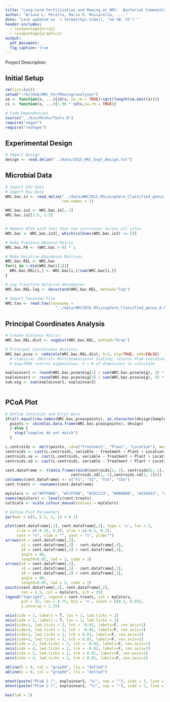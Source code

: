 ```yaml
---
title: "Long-term Fertilization and Mowing at WRC:  Bacterial Community Characterization"
author: "Ariane L. Peralta, Mario E. Muscarella, ...."
date: "Last updated on `r format(Sys.time(), '%d %B, %Y')`"
header-includes:
  - \usepackage{array}
  - \usepackage{graphics}
output: 
  pdf_document:
  fig_caption: true
---
```


Project Description: 

## Initial Setup
```r
rm(list=ls())
setwd("~/GitHub/WRC_FertMowing/analyses")
se <- function(x, ...){sd(x, na.rm = TRUE)/sqrt(length(na.omit(x)))}
ci <- function(x, ...){1.96 * sd(x,na.rm = TRUE)}

# Code Dependencies
source("../bin/MothurTools.R")
require("vegan")
require("reshape")

```

## Experimental Design
```r
# Import Design
design <- read.delim("../data/2015_WRC_Expt_Design.txt")

```

## Microbial Data
```r
# Import OTU data
# Import Raw Data
WRC.bac.in <- read.delim("../data/WRC2015_Rhizosphere_Classified_genus_OTUs.txt",
                         row.names = 1)

WRC.bac.in2 <- WRC.bac.in[,-1]
WRC.bac.in2[1:5, 1:5]


# Remove OTUs with less than two occurences across all sites
WRC.bac <- WRC.bac.in2[, which(colSums(WRC.bac.in2) >= 2)]

# Make Presence Absence Matrix
WRC.bac.PA <- (WRC.bac > 0) * 1

# Make Relative Abundence Matrices
WRC.bac.REL <- WRC.bac
for(i in 1:dim(WRC.bac)[1]){
  WRC.bac.REL[i,] <- WRC.bac[i,]/sum(WRC.bac[i,])
}

# Log Transform Relative Abundances
WRC.bac.REL.log <- decostand(WRC.bac.REL, method="log")

# Import Taxonomy File
WRC.tax <- read.tax(taxonomy = 
                      "../data/WRC2015_Rhizosphere_Classified_genus_0.03.cons.taxonomy")

```

## Principal Coordinates Analysis
```r
# Create Distance Matrix
WRC.bac.REL.dist <- vegdist(WRC.bac.REL, method="bray")

# Principal Coordinates Analysis
WRC.bac.pcoa <- cmdscale(WRC.bac.REL.dist, k=3, eig=TRUE, add=FALSE)
  # Classical (Metric) Multidimensional Scaling; returns PCoA coordinates
  # eig=TRUE returns eigenvalues; k = # of dimensions to calculate

explainvar1 <- round(WRC.bac.pcoa$eig[1] / sum(WRC.bac.pcoa$eig), 3) * 100
explainvar2 <- round(WRC.bac.pcoa$eig[2] / sum(WRC.bac.pcoa$eig), 3) * 100
sum.eig <- sum(explainvar1, explainvar2)



```

## PCoA Plot
```r
# Define Centroids and Error Bars
if(all.equal(row.names(WRC.bac.pcoa$points), as.character(design$SampleID))){
  points <- cbind(as.data.frame(WRC.bac.pcoa$points), design)
  } else {
    stop("samples do not match")
  }

L.centroids <- melt(points, id=c("Treatment", "Plant", "Location"), measure.vars = c("V1", "V2"))
centroids <- cast(L.centroids, variable ~ Treatment + Plant + Location, mean)
centroids.se <- cast(L.centroids, variable ~ Treatment + Plant + Location, se)
centroids.sd <- cast(L.centroids, variable ~ Treatment + Plant + Location, sd)

cent.dataframe <- t(data.frame(rbind(centroids[1,-1], centroids[2,-1],
                             centroids.sd[1,-1],centroids.sd[2,-1])))
colnames(cent.dataframe) <- c("V1", "V2", "V1e", "V2e")
cent.treats <- rownames(cent.dataframe)

myColors <- c("#FFF000", "#CCFF00", "#33CC33", "#000000", "#336633", "#FF9933", "blue", "red", "purple", "gray") #pick new
names(myColors) <- levels(cent.treats)
colScale <- scale_colour_manual(values = myColors)

# Define Plot Parameters
par(mar = c(5, 5.5, 1, 1) + 0.1)

plot(cent.dataframe[,1], cent.dataframe[,2], type = 'n', las = 1,
     xlim = c(-0.25, 0.4), ylim = c(-0.3, 0.2),
     xaxt = "n", xlab = "", yaxt = "n", ylab="")
arrows(x0 = cent.dataframe[,1], 
       y1 = cent.dataframe[,2] - cent.dataframe[,4], 
       y0 = cent.dataframe[,2] + cent.dataframe[,4],
       angle = 90,
       length=0.05, lwd = 2, code = 3)
arrows(y0 = cent.dataframe[,2], 
       x1 = cent.dataframe[,1] - cent.dataframe[,3], 
       x0 = cent.dataframe[,1] + cent.dataframe[,3],
       angle = 90,
       length=0.05, lwd = 2, code = 3)
points(cent.dataframe[,1], cent.dataframe[,2], 
       cex = 2.5, col = myColors, pch = 15)
legend("topright", legend = cent.treats, col = myColors, 
       pch = 15, cex = 0.75, bty = 'n', inset = c(0.1, 0.05),
       y.intersp = 1.25)

axis(side = 1, labels = T, las = 1, lwd.ticks = 2)
axis(side = 2, labels = T, las = 1, lwd.ticks = 2)
axis(side=1, lwd.ticks = 2, tck = -0.02, labels=F, cex.axis=1)
axis(side=3, lwd.ticks = 2, tck = -0.02, labels=F, cex.axis=1)
axis(side=1, lwd.ticks = 2, tck = 0.01, labels=F, cex.axis=1)
axis(side=3, lwd.ticks = 2, tck = 0.01, labels=F, cex.axis=1)
axis(side = 2, lwd.ticks = 2, tck = -0.02, labels=F, cex.axis=1)
axis(side = 4, lwd.ticks = 2, tck = -0.02, labels=F, cex.axis=1)
axis(side = 2, lwd.ticks = 2, tck = 0.01, labels=F, cex.axis=1)
axis(side = 4, lwd.ticks = 2, tck = 0.01, labels=F, cex.axis=1)

abline(h = 0, col = "gray60", lty = "dotted")
abline(v = 0, col = "gray60", lty = "dotted")

mtext(paste("PCoA 1 (", explainvar1, "%)", sep = ""), side = 1, line = 3, cex = 1.5)
mtext(paste("PCoA 2 (", explainvar2, "%)", sep = ""), side = 2, line = 3.5, cex = 1.5)
      
box(lwd = 2)
```





